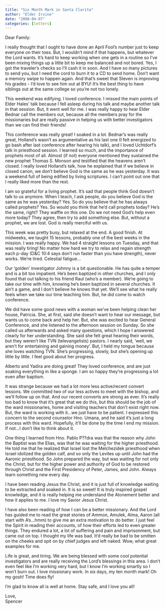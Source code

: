 ```yaml
---
title: "Six Month Mark in Santa Clarita"
author: "Elder Irvine"
date: "2008-04-07"
categories: [letters]
---
```


Dear Family:
 
I really thought that I ought to have done an April Fool's number just to keep everyone on their toes. But, I wouldn't mind if that happens, but whatever the Lord wants. It's hard to keep working when one gets in a routine so I've been mixing things up a little bit to keep me balanced and not bored. Yes, I got the traveler's checks so I'll cash it in soon. And I have so many pictures to send you, but I need the cord to burn it to a CD to send home. Don't want a memory swipe to happen again. And that's sweet that Steven is improving his grades - I'd love to see him out at BYU! It's the best thing to have siblings out at the same college so you're not too lonely.
 
This weekend was edifying. I loved conference. I missed the main points of Elder Hales' talk because I fell asleep during his talk and maybe another talk in that session. But, it went well for me. I was really happy to hear Elder Bednar call the members out, because all the members pray for the missionaries but are really passive in helping us with better investigators than we can find their friends!  

This conference was really great! I soaked in a lot. Bednar's was really great, Holland's wasn't as argumentative as his last one (I felt energized to go bash after last conference after hearing his talk), and I loved Uchtdorf's talk in priesthood session. I learned so much, and the importance of prophets most of all. Almost (if not) everyone mentioned they sustained the new prophet Thomas S. Monson and testified that the heavens aren't closed. I really loved Holland's talk, how he explained that if we believe in closed canon, we don't believe God is the same as he was yesterday. It was a weekend full of being edified by living scriptures. I can't point out one that I really liked more than the rest.
 
I am so grateful for a living prophet. It's sad that people think God doesn't talk to us anymore. When I teach, I ask people, do you believe God is the same as he was yesterday? Yes. So do you believe that he has always called prophets? Yes. So would you think that he'd call prophets today? He's the same, right? They waffle on this one. Do we not need God's help even more today? They agree, then try to add something else. But, without a prophet, we are lost. God is really merciful with us.
 
This week was pretty busy, but relaxed at the end. A good finish. At midweeks, we taught 15 lessons, probably one of the best weeks in the mission. I was really happy. We had 4 straight lessons on Tuesday, and that was really tiring! No matter how hard we try to relax and regain strength each p-day (D&C 10:4 says don't run faster than you have strength), never works. We're tired. Celestial fatigue...
 
Our 'golden' investigator Johnny is a bit questionable. He has quite a temper and is a bit too impatient. He's been baptized in other churches, and I only found that out talking to his friend Raul (who's a member). We're going to take our time with him, knowing he's been baptized in several churches. It ain't a game, and I don't believe he knows that yet. We'll see what he really feels when we take our time teaching him. But, he did come to watch conference.
 
We did have some good news with a woman we've been helping clean her house, Patricia. She, at first, said she doesn't want to hear our message, but wants us to come back and help her. But, she was excited to hear General Conference, and she listened to the afternoon session on Sunday. So she called us afterwards and asked many questions, which I hope I answered clearly for her understanding. She said she felt great hearing their words, but they weren't like TVN (televangelists) pastors. I nearly said, 'well, we aren't for entertaining and gaining money'. But, I held my tongue because she loves watching TVN. She's progressing, slowly, but she's opening up little by little. I feel good about her progress.
 
Alberto and Yadira are doing great! They loved conference, and are just soaking everything in like a sponge. I am so happy they're progressing a lot even after baptism.
 
It was strange because we had a lot more less active/recent convert lessons. We committed two of our less actives to meet with the bishop, and we'll follow up on that. And our recent converts are strong as ever. It's really too bad to know that it's great that we do this, but this should be the job of the ward missionaries, home and visiting teachers that don't exist right now. But, the ward is working with it...we just have to be patient. I expressed this concern to the second counselor Hno. Umana, and he said it's just a long process with this ward. Hopefully, it'll be done by the time I end my mission. If not...I don't like to think about it.
 
One thing I learned from Hno. Pablo P??dra was that the reason why John the Baptist was the Elias, was that he was waiting for the higher priesthood. He told me that he realized that Israel lost the Melchezidek priesthood when Israel idolized the golden calf, and so only the Levites up until John had the Aaronic priesthood. So John prepared the way, but was waiting for not only the Christ, but for the higher power and authority of God to be restored through Christ and the First Presidency of Peter, James, and John. Always learn something new every day.
 
I have been reading Jesus the Christ, and it is just full of knowledge waiting to be extracted and soaked in. It is so sweet! It is truly inspired gospel knowledge, and it is really helping me understand the Atonement better and how it applies to me. I love my Savior Jesus Christ.
 
I have also been reading of how I can be a better missionary. And the Lord has guided me to read the great stories of Ammon, Amulek, Alma, Aaron (all start with A's...hmm) to give me an extra motivation to do better. I just feel the Spirit in reading their accounts, of how their efforts led to even greater things. They endured a lot, a lot of suffering and pain and imprisonment, but came out on top. I thought my life was bad. It'd really be bad to be smitten on the cheeks and spit on by chief judges and left naked. Wow, what great examples for me.
 
Life is great, and tiring. We are being blessed with some cool potential investigators and are really receiving the Lord's blessings in this area. I don't even feel like I'm working very hard, but I know I'm working smartly so I won't burn out. I love missionary work. In six days, my ten month mark! Oh my gosh! Time does fly!
 
I'm glad to know all is well at home. Stay safe, and I love you all!
 
Love,  
Spencer